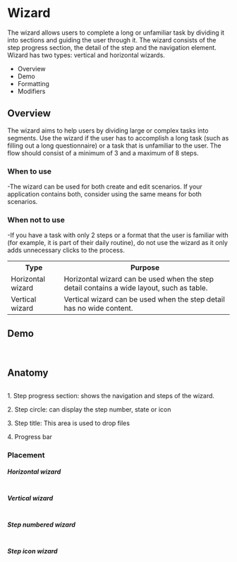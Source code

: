 <div class="main">
  <div class="title-wrapper">
    <h1 class="title">Wizard</h1>
  </div>
  <div class="intro">
    <p>
      The wizard allows users to complete a long or unfamiliar task by dividing it into sections and guiding the user
      through it. The wizard consists of the step progress section, the detail of the step and the navigation element.
      Wizard has two types: vertical and horizontal wizards.
    </p>
    <ul>
      <li>Overview</li>
      <li>Demo</li>
      <li>Formatting</li>
      <li>Modifiers</li>
    </ul>
  </div>
  <div class="overview">
    <h2>Overview</h2>
    <p>
      The wizard aims to help users by dividing large or complex tasks into segments. Use the wizard if the user has to
      accomplish a long task (such as filling out a long questionnaire) or a task that is unfamiliar to the user. The
      flow should consist of a minimum of 3 and a maximum of 8 steps.
    </p>
  </div>
  <div class="wtu">
    <h3>When to use</h3>
    <p>
      -The wizard can be used for both create and edit scenarios. If your application contains both, consider using the
      same means for both scenarios.
    </p>
  </div>
  <div class="wtnu">
    <h3>When not to use</h3>
    <p>
      -If you have a task with only 2 steps or a format that the user is familiar with (for example, it is part of their
      daily routine), do not use the wizard as it only adds unnecessary clicks to the process.
    </p>
  </div>
  <div class="types">
    <table>
      <tr>
        <th>Type</th>
        <th>Purpose</th>
      </tr>
      <tr>
        <td>Horizontal wizard</td>
        <td>
          Horizontal wizard can be used when the step detail contains a wide layout, such as table.
        </td>
      </tr>
      <tr>
        <td>Vertical wizard</td>
        <td>
          Vertical wizard can be used when the step detail has no wide content.
        </td>
      </tr>
    </table>
  </div>
  <div class="demo">
    <h2>Demo</h2>
    <img src="../assets/img/docs_demo_1.png" alt=""/>
    <img src="../assets/img/docs_demo_2.png" alt=""/>
  </div>
  <div class="formatting">
    <h2>Anatomy</h2>
    <img src="../assets/img/docs_demo_3.png" alt=""/>
    <p>1. Step progress section: shows the navigation and steps of the wizard.</p>
    <p>2. Step circle: can display the step number, state or icon</p>
    <p>3. Step title: This area is used to drop files</p>
    <p>4. Progress bar</p>
    <h3>Placement</h3>
    <h5>Horizontal wizard</h5>
    <img src="../assets/img/docs_demo_4.png" alt=""/>
    <h5>Vertical wizard</h5>
    <img src="../assets/img/docs_demo_5.png" alt=""/>
  </div>
  <div class="modifiers">
    <h5>Step numbered wizard</h5>
    <img src="../assets/img/docs_demo_6.png" alt=""/>
    <h5>Step icon wizard</h5>
    <img src="../assets/img/docs_demo_7.png" alt=""/>
  </div>
</div>
